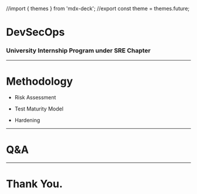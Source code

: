 //import { themes } from 'mdx-deck';
//export const theme = themes.future;

# DevSecOps
### University Internship Program under SRE Chapter

---

# Methodology

- Risk Assessment
 
- Test Maturity Model

- Hardening

---

# Q&A

---

# Thank You.
